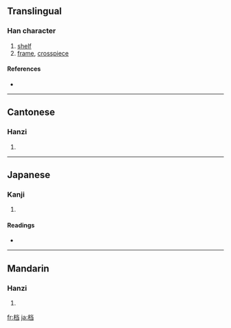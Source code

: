 {{also|檔}}
==Translingual==

===Han character===
{{Han char|rn=75|rad=木|as=06|sn=10|four=|canj=木火尸一 (DFSM)}}

# [[shelf]]
# [[frame]], [[crosspiece]]

====References====
* {{Han ref|kx=0526.211|hdz=21198.050|uh=6863|ud=26723}}

----

==Cantonese==

===Hanzi===
{{yue-hanzi|jyut=|y=dong2, dong3|tra=檔}}

# {{defn|Cantonese}}

----

==Japanese==

===Kanji===
{{ja-kanji|grade=|rs=木06}}

# {{defn|Japanese}}

====Readings====
* {{ja-readings|on=[[とう]] (tō)|kun=[[こしかけ]] (koshikake), [[ふち]] (fuchi)}}

----

==Mandarin==

===Hanzi===
{{cmn-hanzi|tra=檔|pin=[[dǎng]] ([[dang3]]), [[dàng]] ([[dang4]])|wg=tang<sup>3</sup>, tang<sup>4</sup>}}

# {{defn|Mandarin}}

[[fr:档]]
[[ja:档]]